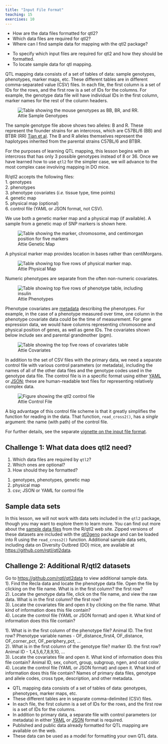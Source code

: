 ```yaml
---
title: "Input File Format"
teaching: 15
exercises: 10
---
```


:::::::::::::::::::::::::::::::::::::: questions 

- How are the data files formatted for qtl2?
- Which data files are required for qtl2?
- Where can I find sample data for mapping with the qtl2 package?

::::::::::::::::::::::::::::::::::::::::::::::::

::::::::::::::::::::::::::::::::::::: objectives

- To specify which input files are required for qtl2 and how they should be formatted.
- To locate sample data for qtl mapping.

::::::::::::::::::::::::::::::::::::::::::::::::

QTL mapping data consists of a set of tables of data: sample genotypes, 
phenotypes, marker maps, etc. These different tables are in different 
comma-separated value (CSV) files. In each file, the first column is a set of 
IDs for the rows, and the first row is a set of IDs for the columns. For 
example, the genotype data file will have individual IDs in the first column, 
marker names for the rest of the column headers.

![Attie Sample Genotypes](fig/attie_geno_sample.png){alt="Table showing the mouse genotypes as BB, BR, and RR."}

The sample genotype file above shows two alleles: B and R. These represent the 
founder strains for an intercross, which are C57BL/6 (BB) and BTBR (RR) 
[Tian et al](https://www.ncbi.nlm.nih.gov/pmc/articles/PMC4649649/). 
The B and R alleles themselves represent the haplotypes inherited from the 
parental strains C57BL/6 and BTBR.  

For the purposes of learning QTL mapping, this lesson begins with an intercross 
that has only 3 possible genotypes instead of 8 or 36. Once we have learned how 
to use `qtl2` for the simpler case, we will advance to the most complex case 
involving mapping in DO mice.

R/qtl2 accepts the following files:  
1. genotypes  
2. phenotypes  
3. phenotype covariates (*i.e.* tissue type, time points)  
4. genetic map  
5. physical map (optional)  
6. control file (YAML or JSON format, not CSV).  

We use both a genetic marker map and a physical map (if available). A sample 
from a genetic map of SNP markers is shown here.

![Attie Genetic Map](fig/attie_geno_map_sample.png){alt='Table showing the marker, chromosome, and centimorgan position for five markers'}

A physical marker map provides location in bases rather than centiMorgans.

![Attie Physical Map](fig/attie_phys_map_sample.png){alt='Table showing top five rows of physical marker map.'}

Numeric phenotypes are separate from the often non-numeric covariates.

![Attie Phenotypes](fig/attie_pheno_sample.png){alt='Table showing top five rows of phenotype table, including insulin'}

Phenotype covariates are [metadata](https://en.wikipedia.org/wiki/Metadata) 
describing the phenotypes. For example, in the case of a phenotype measured over
time, one column in the phenotype covariate data could be the time of 
measurement. For gene expression data, we would have columns representing 
chromosome and physical position of genes, as well as gene IDs. The covariates 
shown below include sex and parental grandmother (pgm).

![Attie Covariates](fig/attie_covar_sample.png){alt='Table showing the top five rows of covariates table'}

In addition to the set of CSV files with the primary data, we need a separate 
control file with various control parameters (or metadata), including the names 
of all of the other data files and the genotype codes used in the genotype data 
file. The control file is in a specific format using either 
[YAML](https://www.yaml.org) or [JSON](https://json.org); these are 
human-readable text files for representing relatively complex data.

![Attie Control File](fig/attie_control_file_sample.png){alt='Figure showing the qtl2 control file'}

A big advantage of this control file scheme is that it greatly simplifies the 
function for reading in the data. That function, `read_cross2()`, has a 
_single_ argument: the name (with path) of the control file.

For further details, see the separate 
[vignette on the input file format](https://kbroman.org/qtl2/assets/vignettes/input_files.html).

::::::::::::::::::::::::::::::::::::: challenge 

## Challenge 1: What data does qtl2 need?

1. Which data files are required by `qtl2`?  
2. Which ones are optional?  
3. How should they be formatted?

:::::::::::::::::::::::: solution 

1. genotypes, phenotypes, genetic map
1. physical map
1. csv; JSON or YAML for control file

:::::::::::::::::::::::::::::::::

::::::::::::::::::::::::::::::::::::::::::::::::

## Sample data sets

In this lesson, we will not work with data sets included in the `qtl2` package,
though you may want to explore them to learn more. You can find out more about 
the [sample data files](https://kbroman.org/qtl2/pages/sampledata.html) from the 
R/qtl2 web site. Zipped versions of these datasets are included with the 
[qtl2geno](https://github.com/rqtl/qtl2geno) package and can be loaded into R 
using the `read_cross2()` function. Additional sample data sets, including data 
on Diversity Outbred (DO) mice, are available at 
<https://github.com/rqtl/qtl2data>.

::::::::::::::::::::::::::::::::::::: challenge 

## Challenge 2: Additional R/qtl2 datasets

Go to <https://github.com/rqtl/qtl2data> to view additional sample data.  
1). Find the Recla data and locate the phenotype data file. Open the file by 
clicking on the file name. What is in the first column? the first row?  
2). Locate the genotype data file, click on the file name, and view the raw 
data. What is in the first column? the first row?  
3). Locate the covariates file and open it by clicking on the file name. What 
kind of information does this file contain?  
4). Locate the control file (YAML or JSON format) and open it. What kind of 
information does this file contain? 

:::::::::::::::::::::::: solution 

1). What is in the first column of the phenotype file? Animal ID. The first row?
Phenotype variable names - OF_distance_first4, OF_distance, OF_corner_pct, 
OF_periphery_pct, ...  
2). What is in the first column of the genotype file? marker ID. the first row? 
Animal ID - 1,4,5,6,7,8,9,10, ...  
3). Locate the covariates file and open it. What kind of information does this 
file contain? Animal ID, sex, cohort, group, subgroup, ngen, and coat color.  
4). Locate the control file (YAML or JSON format) and open it. What kind of 
information does this file contain? Names of primary data files, genotype and 
allele codes, cross type, description, and other metadata.

:::::::::::::::::::::::::::::::::

::::::::::::::::::::::::::::::::::::::::::::::::


::::::::::::::::::::::::::::::::::::: keypoints 

- QTL mapping data consists of a set of tables of data: genotypes, 
phenotypes, marker maps, etc.
- These different tables are in separate comma-delimited (CSV) files.
- In each file, the first column is a set of IDs for the rows, and the first 
row is a set of IDs for the columns.
- In addition to primary data, a separate file with control parameters (or 
metadata) in either [YAML](https://www.yaml.org) or [JSON](https://json.org) 
format is required.
- Published and public data already formatted for QTL mapping are available on 
the web.
- These data can be used as a model for formatting your own QTL data.

::::::::::::::::::::::::::::::::::::::::::::::::
